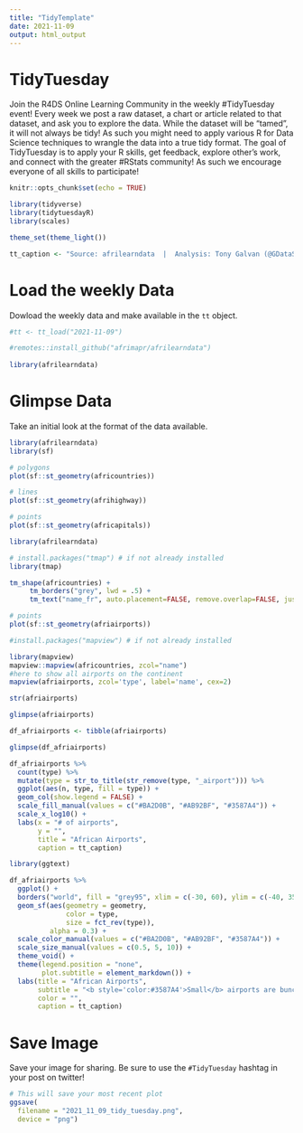 ```yaml
---
title: "TidyTemplate"
date: 2021-11-09
output: html_output
---
```


# TidyTuesday

Join the R4DS Online Learning Community in the weekly #TidyTuesday event!
Every week we post a raw dataset, a chart or article related to that dataset, and ask you to explore the data.
While the dataset will be “tamed”, it will not always be tidy! As such you might need to apply various R for Data Science techniques to wrangle the data into a true tidy format.
The goal of TidyTuesday is to apply your R skills, get feedback, explore other’s work, and connect with the greater #RStats community!
As such we encourage everyone of all skills to participate!

```r

knitr::opts_chunk$set(echo = TRUE)

library(tidyverse)
library(tidytuesdayR)
library(scales)

theme_set(theme_light())

tt_caption <- "Source: afrilearndata  |  Analysis: Tony Galvan (@GDataScience1)"

```

# Load the weekly Data

Dowload the weekly data and make available in the `tt` object.

```r

#tt <- tt_load("2021-11-09")

#remotes::install_github("afrimapr/afrilearndata")
    
library(afrilearndata)

```


# Glimpse Data

Take an initial look at the format of the data available.

```r

library(afrilearndata)
library(sf)

# polygons
plot(sf::st_geometry(africountries))

```

```r

# lines
plot(sf::st_geometry(afrihighway))

```


```r

# points
plot(sf::st_geometry(africapitals))

```



```r

library(afrilearndata)

# install.packages("tmap") # if not already installed
library(tmap)

tm_shape(africountries) +
     tm_borders("grey", lwd = .5) +
     tm_text("name_fr", auto.placement=FALSE, remove.overlap=FALSE, just='centre', col='red4', size=0.7 ) 

```


```r

# points
plot(sf::st_geometry(afriairports))

```


```r

#install.packages("mapview") # if not already installed

library(mapview)
mapview::mapview(africountries, zcol="name")
#here to show all airports on the continent
mapview(afriairports, zcol='type', label='name', cex=2)


```


```r

str(afriairports)

```

```r

glimpse(afriairports)

```


```r

df_afriairports <- tibble(afriairports)

glimpse(df_afriairports)

```

```r

df_afriairports %>%
  count(type) %>%
  mutate(type = str_to_title(str_remove(type, "_airport"))) %>%
  ggplot(aes(n, type, fill = type)) +
  geom_col(show.legend = FALSE) +
  scale_fill_manual(values = c("#BA2D0B", "#AB92BF", "#3587A4")) +
  scale_x_log10() +
  labs(x = "# of airports",
       y = "",
       title = "African Airports",
       caption = tt_caption)

```


```r

library(ggtext)

df_afriairports %>%
  ggplot() +
  borders("world", fill = "grey95", xlim = c(-30, 60), ylim = c(-40, 35)) +
  geom_sf(aes(geometry = geometry, 
              color = type, 
              size = fct_rev(type)),
          alpha = 0.3) +
  scale_color_manual(values = c("#BA2D0B", "#AB92BF", "#3587A4")) +
  scale_size_manual(values = c(0.5, 5, 10)) +
  theme_void() +
  theme(legend.position = "none",
        plot.subtitle = element_markdown()) +
  labs(title = "African Airports",
       subtitle = "<b style='color:#3587A4'>Small</b> airports are bunched up in the southern part of the continent<br><b style='color:#BA2D0B'>Large</b> airports are mostly by the coasts<br><b style='color:#AB92BF'>Medium</b> airports are spread all over <br><i style='font-size:8pt'>**size of marks corresponds to size of airport</i>",
       color = "",
       caption = tt_caption)

```


# Save Image

Save your image for sharing. Be sure to use the `#TidyTuesday` hashtag in your post on twitter! 

```r

# This will save your most recent plot
ggsave(
  filename = "2021_11_09_tidy_tuesday.png",
  device = "png")

```
